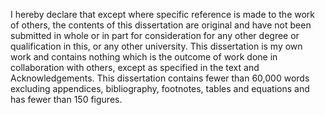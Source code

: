 I hereby declare that except where specific reference is made to the work of 
others, the contents of this dissertation are original and have not been 
submitted in whole or in part for consideration for any other degree or 
qualification in this, or any other university. This dissertation is my own 
work and contains nothing which is the outcome of work done in collaboration 
with others, except as specified in the text and Acknowledgements. This 
dissertation contains fewer than 60,000 words excluding appendices, 
bibliography, footnotes, tables and equations and has fewer than 150 figures.

<!-- Word limits are set by Degree Committees, which have different requirements
depending on the subject. You will need to change the text above depending on
your specific Degree Committee requirements. Also, the author and date will 
be inserted automatically below -->
